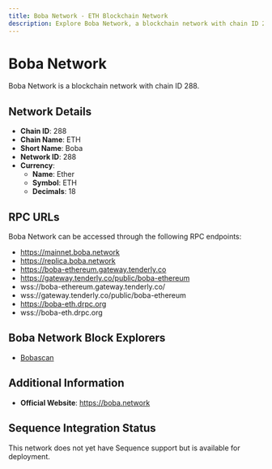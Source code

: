 ```yaml
--- 
title: Boba Network - ETH Blockchain Network
description: Explore Boba Network, a blockchain network with chain ID 288. Learn about its native currency, Ether, and how to interact with the network.
---
```


# Boba Network

Boba Network is a blockchain network with chain ID 288.

## Network Details

- **Chain ID**: 288
- **Chain Name**: ETH
- **Short Name**: Boba
- **Network ID**: 288
- **Currency**: 
  - **Name**: Ether
  - **Symbol**: ETH
  - **Decimals**: 18

## RPC URLs

Boba Network can be accessed through the following RPC endpoints:

- https://mainnet.boba.network
- https://replica.boba.network
- https://boba-ethereum.gateway.tenderly.co
- https://gateway.tenderly.co/public/boba-ethereum
- wss://boba-ethereum.gateway.tenderly.co/
- wss://gateway.tenderly.co/public/boba-ethereum
- https://boba-eth.drpc.org
- wss://boba-eth.drpc.org

## Boba Network Block Explorers

- [Bobascan](https://bobascan.com)

## Additional Information

- **Official Website**: https://boba.network

## Sequence Integration Status

This network does not yet have Sequence support but is available for deployment.

